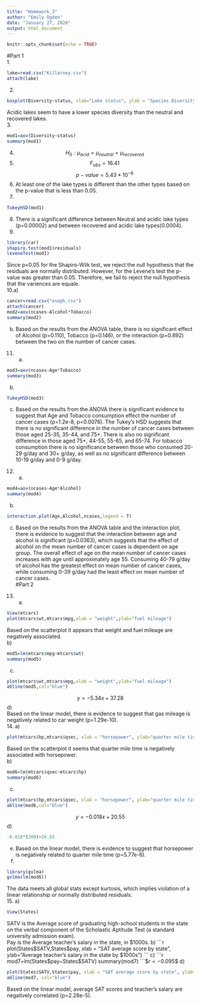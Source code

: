 ```yaml
---
title: "Homework_3"
author: "Emily Ogden"
date: "January 27, 2020"
output: html_document
---
```


```r
knitr::opts_chunk$set(echo = TRUE)
```
#Part 1  
1.  
```r
lake=read.csv("Killarney.csv")
attach(lake)
```
2.  
```r
boxplot(Diversity~status, xlab="Lake status", ylab = "Species Diversity")
```
  
Acidic lakes seem to have a lower species diversity than the neutral and recovered lakes.  
3.  
```r
mod1=aov(Diversity~status)
summary(mod1)
```
4.  
$$H_0:\mu_{acid}=\mu_{neutral}=\mu_{recovered}$$
5.  
$$F_{obs}=16.41$$
$$p-value=5.43*10^{-6}$$
6.  
At least one of the lake types is different than the other types based on the p-value that is less than 0.05.  
7.  
```r
TukeyHSD(mod1)
```
8.  
There is a significant difference between Neutral and acidic lake types (p=0.00002) and between recovered and acidic lake types(0.0004).  
9.  
```r
library(car)
shapiro.test(mod1$residuals)
leveneTest(mod1)
```
Since p<0.05 for the Shapiro-Wilk test, we reject the null hypothesis that the residuals are normally distributed. However, for the Levene's test the p-value was greater than 0.05. Therefore, we fail to reject the null hypothesis that the variences are equale.   
10.a)  
```r
cancer=read.csv("esoph.csv")
attach(cancer)
mod2=aov(ncases~Alcohol*Tobacco)
summary(mod2)
```
b)  
Based on the results from the ANOVA table, there is no significant effect of Alcohol (p=0.110), Tobacco (p=0.146), or the interaction (p=0.892) between the two on the number of cancer cases.  
11.  a)  
```r
mod3=aov(ncases~Age*Tobacco)
summary(mod3)
```
b)  
```r
TukeyHSD(mod3)

```
c)  
Based on the results from the ANOVA there is significant evidence to suggest that Age and Tobacco consumption effect the number of cancer cases (p=1.2e-8, p=0.0076). The Tukey's HSD suggests that there is no significant difference in the number of cancer cases between those aged 25-35, 35-44, and 75+. There is also no significant difference in those aged 75+, 44-55, 55-65, and 65-74. For tobacco consumption there is no significance between those who consumed 20-29 g/day and 30+ g/day, as well as no significant difference between 10-19 g/day and 0-9 g/day.  
12.  a)  
```r
mod4=aov(ncases~Age*Alcohol)
summary(mod4)
```
b)  
```r
interaction.plot(Age,Alcohol,ncases,legend = T)

```
c)  
Based on the results from the ANOVA table and the interaction plot, there is evidence to suggest that the interaction between age and alcohol is significant (p=0.0363), which suggests that the effect of alcohol on the mean number of cancer cases is dependent on age group. The overall effect of age on the mean number of cancer cases increases with age until approximately age 55. Consuming 40-79 g/day of alcohol has the greatest effect on mean number of cancer cases, while consuming 0-39 g/day had the least effect on mean number of cancer cases.  
#Part 2  
13.  a)  
```r
View(mtcars)
plot(mtcars$wt,mtcars$mpg,xlab = "weight",ylab="fuel mileage")
```
  Based on the scatterplot it appears that weight and fuel mileage are negatively associated.  
b)  
```r
mod5=lm(mtcars$mpg~mtcars$wt)
summary(mod5)
```
c)  
```r
plot(mtcars$wt,mtcars$mpg,xlab = "weight",ylab="fuel mileage")
abline(mod5,col="blue")
```
$$y=-5.34x+37.28$$
d)  
Based on the linear model, there is evidence to suggest that gas mileage is negatively related to car weight (p=1.29e-10).  
14.  a)  
```r
plot(mtcars$hp,mtcars$qsec, xlab = "horsepower", ylab="quarter mile time")
```
Based on the scatterplot it seems that quarter mile time is negatively associated with horsepower.  
b)  

```r
mod6=lm(mtcars$qsec~mtcars$hp)
summary(mod6)
```
c)  
```r
plot(mtcars$hp,mtcars$qsec, xlab = "horsepower", ylab="quarter mile time")
abline(mod6,col="blue")
```
$$y=-0.018x+20.55$$
d) 
```r
-0.018*(300)+20.55
```
e)  
Based on the linear model, there is evidence to suggest that horsepower is negatively related to quarter mile time (p=5.77e-6).  
f)  
```r
library(gvlma)
gvlma(lm(mod6))
```
The data meets all global stats except kurtosis, which implies violation of a linear relationship or normally distributed residuals.  
15.  a)  
```r
View(States)
```
SATV is the Average score of graduating high-school students in the state on the verbal component of the Scholastic Aptitude Test (a standard university admission exam).  
Pay is the Average teacher's salary in the state, in $1000s.  
b)  
```r
plot(States$SATV,States$pay, xlab = "SAT average score by state", ylab="Average teacher's salary in the state by $1000s")
```
c)  
```r
mod7=lm(States$pay~States$SATV)
summary(mod7)
```
$$r=-0.095$$
d)  
```r
plot(States$SATV,States$pay, xlab = "SAT average score by state", ylab="Average teacher's salary in the state by $1000s")
abline(mod7, col="blue")
```

Based on the linear model, average SAT scores and teacher's salary are negatively correlated (p=2.28e-5).  
